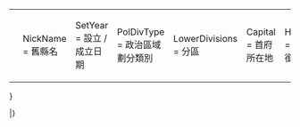 {| style="background: transparent;"
|<small><pre>{{縣
| NickName = 舊縣名
| SetYear = 設立 / 成立日期
| PolDivType = 政治區域劃分類別
| LowerDivisions = 分區
| Capital = 首府所在地
| HeadTitle = 首長頭銜
| Head = 首長姓名
| Website = 網址
| WebsiteTitle = 網站標題
| PhoneCode = 電話區號碼
| AreaTotal = 總面積
| PopTotal  = 總人口數
| Neighbors = 鄰近縣市
| MapLocation = 位置圖名稱
| MapLocationSize = 位置圖尺寸
| MapLocationTitle = 位置圖的標題
| Longitude = 
|}}
</pre></small>
|}
</pre>

{{UF-hcard-part}}